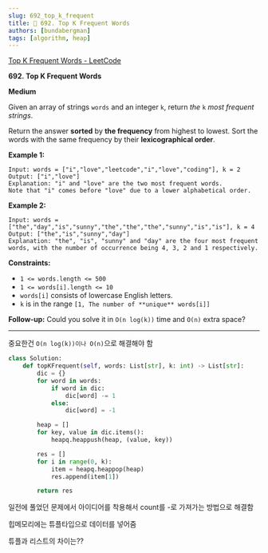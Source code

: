 ```yaml
---
slug: 692_top_k_frequent
title: 🚀 692. Top K Frequent Words
authors: [bundabergman]
tags: [algorithm, heap]
---
```


[Top K Frequent Words - LeetCode](https://leetcode.com/problems/top-k-frequent-words/description/)

**692. Top K Frequent Words**

**Medium**

Given an array of strings `words` and an integer `k`, return *the* `k` *most frequent strings*.

Return the answer **sorted** by **the frequency** from highest to lowest. Sort the words with the same frequency by their **lexicographical order**.

**Example 1:**

```
Input: words = ["i","love","leetcode","i","love","coding"], k = 2
Output: ["i","love"]
Explanation: "i" and "love" are the two most frequent words.
Note that "i" comes before "love" due to a lower alphabetical order.

```

**Example 2:**

```
Input: words = ["the","day","is","sunny","the","the","the","sunny","is","is"], k = 4
Output: ["the","is","sunny","day"]
Explanation: "the", "is", "sunny" and "day" are the four most frequent words, with the number of occurrence being 4, 3, 2 and 1 respectively.

```

**Constraints:**

- `1 <= words.length <= 500`
- `1 <= words[i].length <= 10`
- `words[i]` consists of lowercase English letters.
- `k` is in the range `[1, The number of **unique** words[i]]`

**Follow-up:** Could you solve it in `O(n log(k))` time and `O(n)` extra space?

---

중요한건 `O(n log(k))이나 O(n)`으로 해결해야 함

```python
class Solution:
    def topKFrequent(self, words: List[str], k: int) -> List[str]:
        dic = {}
        for word in words:
            if word in dic:
                dic[word] -= 1
            else:
                dic[word] = -1

        heap = []
        for key, value in dic.items():
            heapq.heappush(heap, (value, key))

        res = []
        for i in range(0, k):
            item = heapq.heappop(heap)
            res.append(item[1])

        return res
```

일전에 풀었던 문제에서 아이디어를 착용해서 count를 -로 가져가는 방법으로 해결함

힙메모리에는 튜플타입으로 데이터를 넣어줌

튜플과 리스트의 차이는??